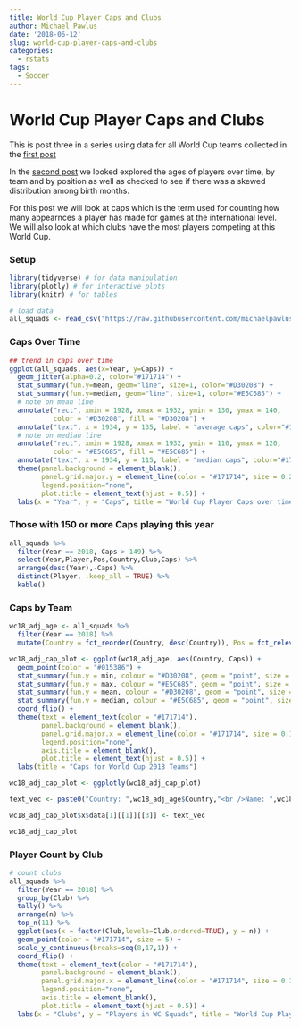 ```yaml
---
title: World Cup Player Caps and Clubs
author: Michael Pawlus
date: '2018-06-12'
slug: world-cup-player-caps-and-clubs
categories:
  - rstats
tags:
  - Soccer
---
```


# World Cup Player Caps and Clubs

This is post three in a series using data for all World Cup teams collected in the [first post](https://michaelpawlus.netlify.com/2018/06/05/all-world-cup-squads/)

In the [second post](https://michaelpawlus.netlify.com/2018/06/08/age-of-world-cup-players/) we looked explored the ages of players over time, by team and by position as well as checked to see if there was a skewed distribution among birth months.

For this post we will look at caps which is the term used for counting how many appearnces a player has made for games at the international level. We will also look at which clubs have the most players competing at this World Cup.

### Setup
```r
library(tidyverse) # for data manipulation
library(plotly) # for interactive plots
library(knitr) # for tables

# load data
all_squads <- read_csv("https://raw.githubusercontent.com/michaelpawlus/worldcup2018/squads/squads.csv")
```

### Caps Over Time

```r
## trend in caps over time
ggplot(all_squads, aes(x=Year, y=Caps)) +
  geom_jitter(alpha=0.2, color="#171714") +
  stat_summary(fun.y=mean, geom="line", size=1, color="#D30208") +
  stat_summary(fun.y=median, geom="line", size=1, color="#E5C685") +
  # note on mean line
  annotate("rect", xmin = 1928, xmax = 1932, ymin = 130, ymax = 140,
           color = "#D30208", fill = "#D30208") +
  annotate("text", x = 1934, y = 135, label = "average caps", color="#171714", hjust = 0, size = 4) +
  # note on median line
  annotate("rect", xmin = 1928, xmax = 1932, ymin = 110, ymax = 120,
           color = "#E5C685", fill = "#E5C685") +
  annotate("text", x = 1934, y = 115, label = "median caps", color="#171714", hjust = 0, size = 4) +
  theme(panel.background = element_blank(), 
        panel.grid.major.y = element_line(color = "#171714", size = 0.25), 
        legend.position="none",
        plot.title = element_text(hjust = 0.5)) + 
  labs(x = "Year", y = "Caps", title = "World Cup Player Caps over time")
```

### Those with 150 or more Caps playing this year

```r
all_squads %>%
  filter(Year == 2018, Caps > 149) %>%
  select(Year,Player,Pos,Country,Club,Caps) %>%
  arrange(desc(Year),-Caps) %>%
  distinct(Player, .keep_all = TRUE) %>%
  kable()
```

### Caps by Team

```r
wc18_adj_age <- all_squads %>%
  filter(Year == 2018) %>%
  mutate(Country = fct_reorder(Country, desc(Country)), Pos = fct_relevel(str_extract(Pos,"[:alpha:]+"), "GK","DF","MF","FW"))

wc18_adj_cap_plot <- ggplot(wc18_adj_age, aes(Country, Caps)) +
  geom_point(color = "#015386") + 
  stat_summary(fun.y = min, colour = "#D30208", geom = "point", size = 3, shape=21, show.legend = TRUE) +
  stat_summary(fun.y = max, colour = "#E5C685", geom = "point", size = 3, shape=21, show.legend = TRUE) +
  stat_summary(fun.y = mean, colour = "#D30208", geom = "point", size = 3, shape=23, show.legend = TRUE) +
  stat_summary(fun.y = median, colour = "#E5C685", geom = "point", size = 3, shape=23, show.legend = TRUE) +
  coord_flip() +
  theme(text = element_text(color = "#171714"),
        panel.background = element_blank(), 
        panel.grid.major.x = element_line(color = "#171714", size = 0.15), 
        legend.position="none",
        axis.title = element_blank(),
        plot.title = element_text(hjust = 0.5)) +
  labs(title = "Caps for World Cup 2018 Teams")

wc18_adj_cap_plot <- ggplotly(wc18_adj_cap_plot)

text_vec <- paste0("Country: ",wc18_adj_age$Country,"<br />Name: ",wc18_adj_age$Player,"<br />Position: ",wc18_adj_age$Pos,"<br />Caps: ",wc18_adj_age$Caps)

wc18_adj_cap_plot$x$data[1][[1]][[3]] <- text_vec

wc18_adj_cap_plot
```

### Player Count by Club

```r
# count clubs
all_squads %>%
  filter(Year == 2018) %>%
  group_by(Club) %>%
  tally() %>%
  arrange(n) %>%
  top_n(11) %>%
  ggplot(aes(x = factor(Club,levels=Club,ordered=TRUE), y = n)) +
  geom_point(color = "#171714", size = 5) +
  scale_y_continuous(breaks=seq(8,17,1)) +
  coord_flip() +
  theme(text = element_text(color = "#171714"),
        panel.background = element_blank(), 
        panel.grid.major.x = element_line(color = "#171714", size = 0.15), 
        legend.position="none",
        axis.title = element_blank(),
        plot.title = element_text(hjust = 0.5)) +
  labs(x = "Clubs", y = "Players in WC Squads", title = "World Cup Player Count by Club (Top 12)")
```